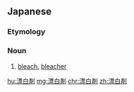 {{also|漂白劑|漂白剂}}
==Japanese==
{{ja-kanjitab|ひょう|はく|ざい|yomi=o}}

===Etymology===
{{suffix|漂白|t1=bleaching|剤|t2=agent|lang=ja|sort=ひょうはくざい}}

===Noun===
{{ja-noun|ひょうはくざい}}

# [[bleach]], [[bleacher]]

[[hu:漂白剤]]
[[mg:漂白剤]]
[[chr:漂白剤]]
[[zh:漂白剤]]
